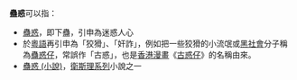 '''蠱惑'''可以指：
* [[蠱惑|蠱惑]]，即下蠱，引申為迷惑人心
*於[[粵語|粵語]]再引申為「狡猾」、「奸詐」，例如把一些狡猾的小流氓或[[黑社會|黑社會]]分子稱為[[蠱惑仔|蠱惑仔]]，常誤作「古惑」，也是[[香港|香港]][[漫畫|漫畫]]《[[古惑仔|古惑仔]]》的名稱由來。 
* [[蠱惑_(小說)|蠱惑 (小說)]]，[[衛斯理系列|衛斯理系列]]小說之一
{{disambig|Cat=二字中國相關消歧義}}